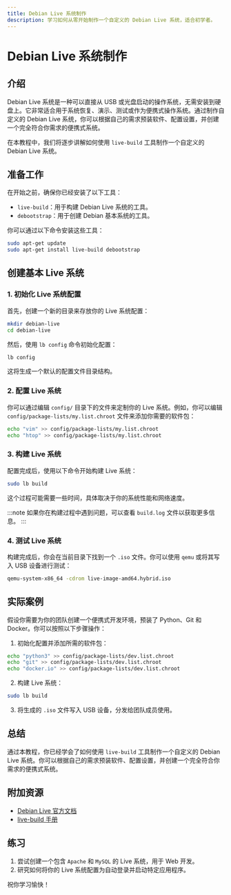 ```yaml
---
title: Debian Live 系统制作
description: 学习如何从零开始制作一个自定义的 Debian Live 系统，适合初学者。
---
```


# Debian Live 系统制作

## 介绍

Debian Live 系统是一种可以直接从 USB 或光盘启动的操作系统，无需安装到硬盘上。它非常适合用于系统恢复、演示、测试或作为便携式操作系统。通过制作自定义的 Debian Live 系统，你可以根据自己的需求预装软件、配置设置，并创建一个完全符合你需求的便携式系统。

在本教程中，我们将逐步讲解如何使用 `live-build` 工具制作一个自定义的 Debian Live 系统。

## 准备工作

在开始之前，确保你已经安装了以下工具：

- `live-build`：用于构建 Debian Live 系统的工具。
- `debootstrap`：用于创建 Debian 基本系统的工具。

你可以通过以下命令安装这些工具：

```bash
sudo apt-get update
sudo apt-get install live-build debootstrap
```

## 创建基本 Live 系统

### 1. 初始化 Live 系统配置

首先，创建一个新的目录来存放你的 Live 系统配置：

```bash
mkdir debian-live
cd debian-live
```

然后，使用 `lb config` 命令初始化配置：

```bash
lb config
```

这将生成一个默认的配置文件目录结构。

### 2. 配置 Live 系统

你可以通过编辑 `config/` 目录下的文件来定制你的 Live 系统。例如，你可以编辑 `config/package-lists/my.list.chroot` 文件来添加你需要的软件包：

```bash
echo "vim" >> config/package-lists/my.list.chroot
echo "htop" >> config/package-lists/my.list.chroot
```

### 3. 构建 Live 系统

配置完成后，使用以下命令开始构建 Live 系统：

```bash
sudo lb build
```

这个过程可能需要一些时间，具体取决于你的系统性能和网络速度。

:::note
如果你在构建过程中遇到问题，可以查看 `build.log` 文件以获取更多信息。
:::

### 4. 测试 Live 系统

构建完成后，你会在当前目录下找到一个 `.iso` 文件。你可以使用 `qemu` 或将其写入 USB 设备进行测试：

```bash
qemu-system-x86_64 -cdrom live-image-amd64.hybrid.iso
```

## 实际案例

假设你需要为你的团队创建一个便携式开发环境，预装了 Python、Git 和 Docker。你可以按照以下步骤操作：

1. 初始化配置并添加所需的软件包：

```bash
echo "python3" >> config/package-lists/dev.list.chroot
echo "git" >> config/package-lists/dev.list.chroot
echo "docker.io" >> config/package-lists/dev.list.chroot
```

2. 构建 Live 系统：

```bash
sudo lb build
```

3. 将生成的 `.iso` 文件写入 USB 设备，分发给团队成员使用。

## 总结

通过本教程，你已经学会了如何使用 `live-build` 工具制作一个自定义的 Debian Live 系统。你可以根据自己的需求预装软件、配置设置，并创建一个完全符合你需求的便携式系统。

## 附加资源

- [Debian Live 官方文档](https://live-team.pages.debian.net/live-manual/html/live-manual/index.en.html)
- [live-build 手册](https://manpages.debian.org/testing/live-build/lb_config.1.en.html)

## 练习

1. 尝试创建一个包含 `Apache` 和 `MySQL` 的 Live 系统，用于 Web 开发。
2. 研究如何将你的 Live 系统配置为自动登录并启动特定应用程序。

祝你学习愉快！